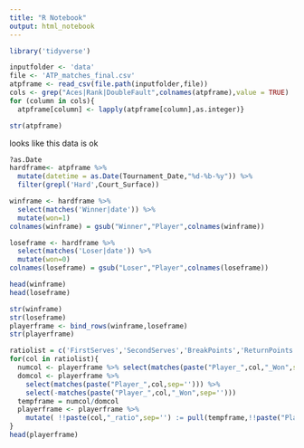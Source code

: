 ```yaml
---
title: "R Notebook"
output: html_notebook
---
```

```r
library('tidyverse')
```


```r
inputfolder <- 'data'
file <- 'ATP_matches_final.csv'
atpframe <- read_csv(file.path(inputfolder,file))
cols <- grep("Aces|Rank|DoubleFault",colnames(atpframe),value = TRUE)
for (column in cols){
  atpframe[column] <- lapply(atpframe[column],as.integer)}

str(atpframe)

```
looks like this data is ok

```r

?as.Date
hardframe<- atpframe %>% 
  mutate(datetime = as.Date(Tournament_Date,"%d-%b-%y")) %>% 
  filter(grepl('Hard',Court_Surface))

winframe <- hardframe %>% 
  select(matches('Winner|date')) %>% 
  mutate(won=1)
colnames(winframe) = gsub("Winner","Player",colnames(winframe))

loseframe <- hardframe %>% 
  select(matches('Loser|date')) %>% 
  mutate(won=0)
colnames(loseframe) = gsub("Loser","Player",colnames(loseframe))

head(winframe)
head(loseframe)
```
```r
str(winframe)
str(loseframe)
playerframe <- bind_rows(winframe,loseframe)
str(playerframe)
```

```r
ratiolist = c('FirstServes','SecondServes','BreakPoints','ReturnPoints')
for(col in ratiolist){
  numcol <- playerframe %>% select(matches(paste("Player_",col,"_Won",sep='')))
  domcol <- playerframe %>% 
    select(matches(paste("Player_",col,sep=''))) %>% 
    select(-matches(paste("Player_",col,"_Won",sep='')))
  tempframe = numcol/domcol
  playerframe <- playerframe %>% 
    mutate( !!paste(col,"_ratio",sep='') := pull(tempframe,!!paste("Player_",col,"_Won",sep='')))
}
head(playerframe)
```


